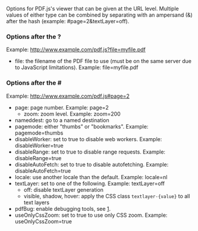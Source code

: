 Options for PDF.js's viewer that can be given at the URL level. Multiple values of either type can be combined by separating with an ampersand (&) after the hash (example: #page=2&textLayer=off).

===Options after the ?===
Example: http://www.example.com/pdf.js?file=myfile.pdf

* file: the filename of the PDF file to use (must be on the same server due to JavaScript limitations).  Example: file=myfile.pdf

===Options after the #===
Example: http://www.example.com/pdf.js#page=2

* page: page number. Example: page=2
** zoom: zoom level. Example: zoom=200
* nameddest: go to a named destination
* pagemode: either "thumbs" or "bookmarks".  Example: pagemode=thumbs
* disableWorker: set to true to disable web workers. Example: disableWorker=true
* disableRange: set to true to disable range requests. Example: disableRange=true
* disableAutoFetch: set to true to disable autofetching. Example: disableAutoFetch=true
* locale: use another locale than the default. Example: locale=nl
* textLayer: set to one of the following. Example: textLayer=off
** off: disable textLayer generation
** visible, shadow, hover: apply the CSS class <tt>textlayer-{value}</tt> to all text layers
* pdfBug: enable debugging tools, see [https://github.com/mozilla/pdf.js/wiki/Debugging-pdf.js].
* useOnlyCssZoom: set to true to use only CSS zoom. Example: useOnlyCssZoom=true